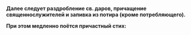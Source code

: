 **Далее следует раздробление св. даров, причащение священнослужителей и запивка из потира (кроме потребляющего).**

**При этом медленно поётся причастный стих:**
